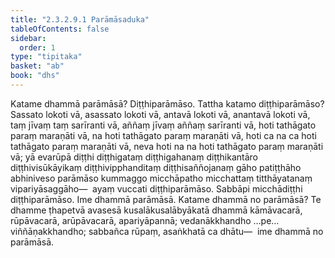 ```yaml
---
title: "2.3.2.9.1 Parāmāsaduka"
tableOfContents: false
sidebar:
  order: 1
type: "tipitaka"
basket: "ab"
book: "dhs"
---
```



<DynamicBreadcrumb />

<Division number="1180" book="dhs">

<Paragraph number="1875" book="dhs">
Katame dhammā parāmāsā? Diṭṭhiparāmāso.
</Paragraph>

</Division>
<Division number="1181" book="dhs">

<Paragraph number="1876" book="dhs">
Tattha katamo diṭṭhiparāmāso? Sassato lokoti vā, asassato lokoti vā, antavā lokoti vā, anantavā lokoti vā, taṃ jīvaṃ taṃ sarīranti vā, aññaṃ jīvaṃ aññaṃ sarīranti vā, hoti tathāgato paraṃ maraṇāti vā, na hoti tathāgato paraṃ maraṇāti vā, hoti ca na ca hoti tathāgato paraṃ maraṇāti vā, neva hoti na na hoti tathāgato paraṃ maraṇāti vā; yā evarūpā diṭṭhi diṭṭhigataṃ diṭṭhigahanaṃ diṭṭhikantāro diṭṭhivisūkāyikaṃ diṭṭhivipphanditaṃ diṭṭhisaññojanaṃ gāho patiṭṭhāho abhiniveso parāmāso kummaggo micchāpatho micchattaṃ titthāyatanaṃ vipariyāsaggāho—  ayaṃ vuccati diṭṭhiparāmāso. Sabbāpi micchādiṭṭhi diṭṭhiparāmāso.
</Paragraph>

<Paragraph number="1877" book="dhs">
Ime dhammā parāmāsā.
</Paragraph>

</Division>
<Division number="1182" book="dhs">

<Paragraph number="1878" book="dhs">
Katame dhammā no parāmāsā? Te dhamme ṭhapetvā avasesā kusalākusalābyākatā dhammā kāmāvacarā, rūpāvacarā, arūpāvacarā, apariyāpannā; vedanākkhandho …pe…  viññāṇakkhandho; sabbañca rūpaṃ, asaṅkhatā ca dhātu—  ime dhammā no parāmāsā.
</Paragraph>
</Division>